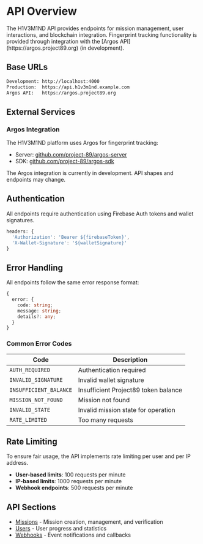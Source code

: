 
# API Overview

<Callout type="info">
  The H1V3M1ND API provides endpoints for mission management, user interactions, and blockchain integration. Fingerprint tracking functionality is provided through integration with the [Argos API](https://argos.project89.org) (in development).
</Callout>

## Base URLs

```bash
Development: http://localhost:4000
Production:  https://api.h1v3m1nd.example.com
Argos API:   https://argos.project89.org
```

## External Services

### Argos Integration
The H1V3M1ND platform uses Argos for fingerprint tracking:
- Server: [github.com/project-89/argos-server](https://github.com/project-89/argos-server)
- SDK: [github.com/project-89/argos-sdk](https://github.com/project-89/argos-sdk)

<Callout type="warning">
  The Argos integration is currently in development. API shapes and endpoints may change.
</Callout>

## Authentication

All endpoints require authentication using Firebase Auth tokens and wallet signatures.

```typescript
headers: {
  'Authorization': 'Bearer ${firebaseToken}',
  'X-Wallet-Signature': '${walletSignature}'
}
```

## Error Handling

All endpoints follow the same error response format:

```typescript
{
  error: {
    code: string;
    message: string;
    details?: any;
  }
}
```

### Common Error Codes

| Code | Description |
| --- | --- |
| `AUTH_REQUIRED` | Authentication required |
| `INVALID_SIGNATURE` | Invalid wallet signature |
| `INSUFFICIENT_BALANCE` | Insufficient Project89 token balance |
| `MISSION_NOT_FOUND` | Mission not found |
| `INVALID_STATE` | Invalid mission state for operation |
| `RATE_LIMITED` | Too many requests |

## Rate Limiting

<Callout type="warning">
  To ensure fair usage, the API implements rate limiting per user and per IP address.
</Callout>

- **User-based limits**: 100 requests per minute
- **IP-based limits**: 1000 requests per minute
- **Webhook endpoints**: 500 requests per minute

## API Sections

- [Missions](/api/missions) - Mission creation, management, and verification
- [Users](/api/users) - User progress and statistics
- [Webhooks](/api/webhooks) - Event notifications and callbacks 